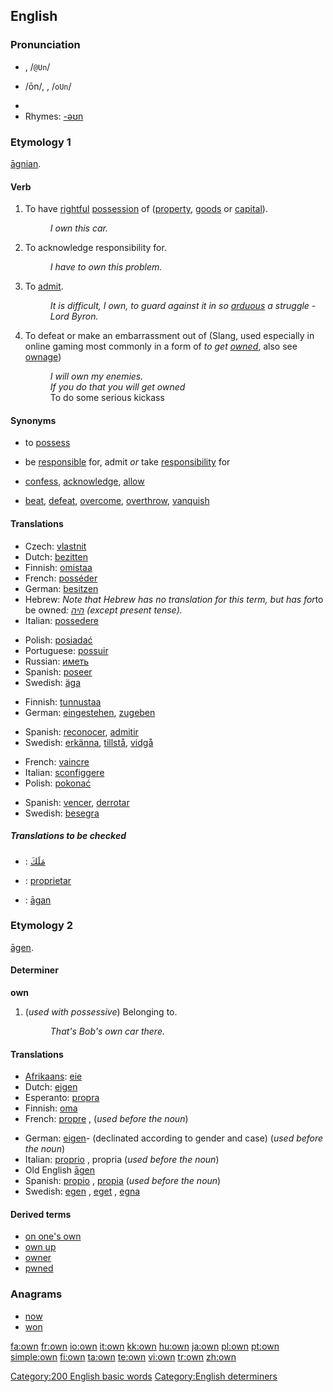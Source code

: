 ==English==

{{rank|most|where|those|104|own|old|came|men}}

===Pronunciation===
*{{a|RP}} {{IPA|/əʊn/}}, /<tt>@Un</tt>/
*{{a|US}} /ōn/, {{IPA|/oʊn/}}, /<tt>oUn</tt>/
*{{audio|en-us-own.ogg|Audio (US)}}
*Rhymes: [[Rhymes:English:-əʊn|-əʊn]]

===Etymology 1===
{{wikipedia}}
{{OE.}} [[agnian|āgnian]].

====Verb====
{{en-verb}}

# {{transitive}} To have [[rightful]] [[possession]] of ([[property]], [[goods]] or [[capital]]).
#: ''I own this car.''
# {{transitive}} To acknowledge responsibility for.
#: ''I have to own this problem.''
# {{transitive}} To [[admit]].
#: ''It is difficult, I own, to guard against it in so [[arduous]] a struggle - Lord Byron.''
# {{transitive}} To defeat or make an embarrassment out of (Slang, used especially in online gaming most commonly in a form of ''to get [[owned]]'', also see [[ownage]])
#: ''I will own my enemies.''
#: ''If you do that you will get owned''
#: To do some serious kickass

====Synonyms====

*{{i-c|have rightful possession of}} to [[possess]]
*{{i-c|acknowledge responsibility for}} be [[responsible]] for, admit ''or'' take [[responsibility]] for
*{{i-c|admit}} [[confess]], [[acknowledge]], [[allow]]
*{{i-c|defeat}} [[beat]], [[defeat]], [[overcome]], [[overthrow]], [[vanquish]]

====Translations====
{{rfc-level|Translations at L3+ (AutoFormat would have corrected level of Synonyms)}}
{{trans-top|have rightful possession of}}
*Czech: [[vlastnit]]
*Dutch: [[bezitten]]
*Finnish: [[omistaa]]
*French: [[posséder]]
*German: [[besitzen]]
*Hebrew: ''Note that Hebrew has no translation for this term, but has for ''to be owned'': [[היה]] (except present tense).''
*Italian: [[possedere]]
{{trans-mid}}
*Polish: [[posiadać]]
*Portuguese: [[possuir]]
*Russian: [[иметь]]
*Spanish: [[poseer]]
*Swedish: [[äga]]
{{trans-bottom}}

{{trans-top|acknowledge responsibility for}}
*Finnish: [[tunnustaa]]
*German: [[eingestehen]], [[zugeben]]
{{trans-mid}}
*Spanish: [[reconocer]], [[admitir]]
*Swedish: [[erkänna]], [[tillstå]], [[vidgå]]
{{trans-bottom}}

{{trans-top|defeat}}
*French: [[vaincre]]
*Italian: [[sconfiggere]]
*Polish: [[pokonać]]
{{trans-mid}}
*Spanish: [[vencer]], [[derrotar]]
*Swedish: [[besegra]]
{{trans-bottom}}

=====Translations to be checked=====
<!--Remove this section once all of the translations below have been moved into
the tables above.-->
{{checktrans}}

*{{ttbc|Arabic}}: [[مَلَكَ]]
*{{ttbc|Ido}}: [[proprietar]]
*{{ttbc|Old English}}: [[agan|āgan]]

===Etymology 2===
{{OE.}} [[agen|āgen]].

====Determiner====
'''own'''

# (''used with possessive'') Belonging to.
#: ''That's Bob's own car there.''

====Translations====
{{top}}
*[[Afrikaans]]: [[eie]]
*Dutch: [[eigen]]
*Esperanto: [[propra]]
*Finnish: [[oma]]
*French: [[propre]] {{m}}, {{f}} (''used before the noun'')
{{mid}}
*German: [[eigen]]- (declinated according to gender and case) (''used before the noun'')
*Italian: [[proprio]] {{m}}, propria {{f}} (''used before the noun'')
*Old English [[agen|āgen]]
*Spanish: [[propio]] {{m}}, [[propia]] {{f}} (''used before the noun'')
*Swedish: [[egen]] {{c}}, [[eget]] {{n}}, [[egna]] {{p}}
{{bottom}}

====Derived terms====
*[[on one's own]]
*[[own up]]
*[[owner]]
*[[pwned]]<!--sic-->

===Anagrams===
*[[now]]
*[[won]]

[[Category:200 English basic words]]
[[Category:English determiners]]

[[fa:own]]
[[fr:own]]
[[io:own]]
[[it:own]]
[[kk:own]]
[[hu:own]]
[[ja:own]]
[[pl:own]]
[[pt:own]]
[[simple:own]]
[[fi:own]]
[[ta:own]]
[[te:own]]
[[vi:own]]
[[tr:own]]
[[zh:own]]